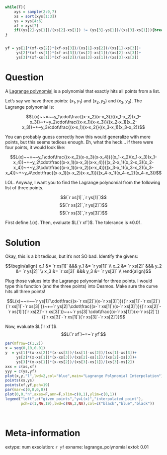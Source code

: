 ```r
while(T){
    xys = sample(2:9,7)
    xs = sort(xys[1:3])
    ys = xys[4:6]
    xf = xys[7]
    if((ys[2]-ys[1])/(xs[2]-xs[1]) != (ys[3]-ys[1])/(xs[3]-xs[1])){break}
}


yf = ys[1]*(xf-xs[2])*(xf-xs[3])/(xs[1]-xs[2])/(xs[1]-xs[3])+
     ys[2]*(xf-xs[1])*(xf-xs[3])/(xs[2]-xs[1])/(xs[2]-xs[3])+
     ys[3]*(xf-xs[1])*(xf-xs[2])/(xs[3]-xs[1])/(xs[3]-xs[2])

```

Question
========

A [Lagrange polynomial](https://en.wikipedia.org/wiki/Lagrange_polynomial) is a polynomial that exactly hits all points from a list.

Let's say we have three points: $(x_1,y_1)$ and $(x_2,y_2)$ and $(x_3,y_3)$. The Lagrange polynomial is:

$$L(x)~~=~~y_1\cdot\frac{(x-x_2)(x-x_3)}{(x_1-x_2)(x_1-x_3)}~+~y_2\cdot\frac{(x-x_1)(x-x_3)}{(x_2-x_1)(x_2-x_3)}~+~y_3\cdot\frac{(x-x_1)(x-x_2)}{(x_3-x_1)(x_3-x_2)}$$

You can probably guess correctly how this would generalize with more points, but this seems tedious enough. Eh, what the heck... if there were four points, it would look like:

$$L(x)~~=~~y_1\cdot\frac{(x-x_2)(x-x_3)(x-x_4)}{(x_1-x_2)(x_1-x_3)(x_1-x_4)}~+~y_2\cdot\frac{(x-x_1)(x-x_3)(x-x_4)}{(x_2-x_1)(x_2-x_3)(x_2-x_4)}~+~y_3\cdot\frac{(x-x_1)(x-x_2)(x-x_4)}{(x_3-x_1)(x_3-x_2)(x_3-x_4)}~+~y_4\cdot\frac{(x-x_1)(x-x_2)(x-x_3)}{(x_4-x_1)(x_4-x_2)(x_4-x_3)}$$

LOL. Anyway, I want you to find the Lagrange polynomial from the following list of three points.

$$(`r xs[1]`,`r ys[1]`)$$
$$(`r xs[2]`,`r ys[2]`)$$
$$(`r xs[3]`,`r ys[3]`)$$

First define $L(x)$. Then, evaluate $L(`r xf`)$. The tolerance is $\pm 0.01$.


Solution
========

Okay, this is a bit tedious, but it's not SO bad. Identify the givens:

$$\begin{align}
x_1 &= `r xs[1]` &&& y_1 &= `r ys[1]` \\
x_2 &= `r xs[2]` &&& y_2 &= `r ys[2]` \\
x_3 &= `r xs[3]` &&& y_3 &= `r ys[3]` \\
\end{align}$$

Plug those values into the Lagrange polynomial for three points. I would type this function (and the three points) into Desmos. Make sure the curve hits all three points!

$$L(x)~~=~~`r ys[1]`\cdot\frac{(x-`r xs[2]`)(x-`r xs[3]`)}{(`r xs[1]`-`r xs[2]`)(`r xs[1]`-`r xs[3]`)}~+~`r ys[2]`\cdot\frac{(x-`r xs[1]`)(x-`r xs[3]`)}{(`r xs[2]`-`r xs[1]`)(`r xs[2]`-`r xs[3]`)}~+~`r ys[3]`\cdot\frac{(x-`r xs[1]`)(x-`r xs[2]`)}{(`r xs[3]`-`r xs[1]`)(`r xs[3]`-`r xs[2]`)}$$

Now, evaluate $L(`r xf`)$.
$$L(`r xf`)~=~`r yf`$$

```r
par(mfrow=c(1,2))
x = seq(0,10,0.01)
y  = ys[1]*(x-xs[2])*(x-xs[3])/(xs[1]-xs[2])/(xs[1]-xs[3])+
     ys[2]*(x-xs[1])*(x-xs[3])/(xs[2]-xs[1])/(xs[2]-xs[3])+
     ys[3]*(x-xs[1])*(x-xs[2])/(xs[3]-xs[1])/(xs[3]-xs[2])
xxx = c(xs,xf)
yyy = c(ys,yf)
plot(x,y,"l",lwd=2,col="blue",main="Lagrange Polynomial Interpolation")
points(xs,ys)
points(xf,yf,pch=19)
par(mar=c(0,0,0,0))
plot(0,0,"n",axes=F,ann=F,xlim=c(0,1),ylim=c(0,1))
legend("left",c("given points","y=L(x)","interpolated point"),
       pch=c(1,NA,19),lwd=c(NA,2,NA),col=c("black","blue","black"))

```
\


Meta-information
============
extype: num
exsolution: `r yf`
exname: lagrange_polynomial
extol: 0.01